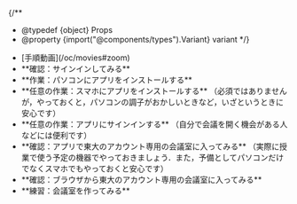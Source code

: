 
{/**
  * @typedef {object} Props
  * @property {import("@components/types").Variant} variant
  */}

<ul class="procedure">
  <If cond={props.variant === "oc"}>
    <li>[手順動画](/oc/movies#zoom)</li>
  </If>
  <li>
    **確認：サインインしてみる**
    <SigninBrowser support={props.variant === "oc"} />
  </li>
  <li>
    **作業：パソコンにアプリをインストールする**
    <InstallAppPc support={props.variant === "oc"} />
  </li>
  <li>
    **任意の作業：スマホにアプリをインストールする** <If cond={props.variant === "oc"}>（必須ではありませんが，やっておくと，パソコンの調子がおかしいときなど，いざというときに安心です）</If>
    <InstallAppSp support={props.variant === "oc"} />
  </li>
  <li>
    **任意の作業：アプリにサインインする** <If cond={props.variant === "oc"}>（自分で会議を開く機会がある人などには便利です）</If>
    <SigninApp support={props.variant === "oc"} />
  </li>
  <If cond={props.variant !== "oc"}>
    <li>
    **確認：アプリで東大のアカウント専用の会議室に入ってみる** <If cond={props.variant === "oc"}>（実際に授業で使う予定の機器でやっておきましょう．また，予備としてパソコンだけでなくスマホでもやっておくと安心です）</If>
    <Joinapp support={props.variant === "oc"} />
  </li>
  <li>
    **確認：ブラウザから東大のアカウント専用の会議室に入ってみる** 
    <Joinbrowser support={props.variant === "oc"} />
  </li>
  <li>
      **練習：会議室を作ってみる**
      <CreateMeeting support={props.variant === "oc"} />
    </li>
  </If>
</ul>

